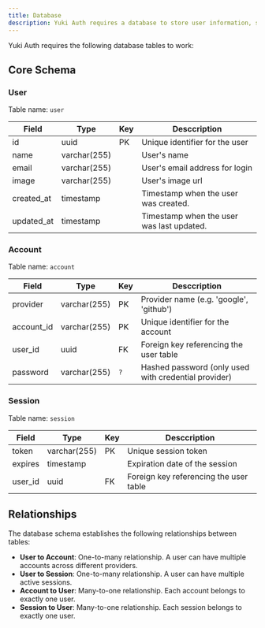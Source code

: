 ```yaml
---
title: Database
description: Yuki Auth requires a database to store user information, sessions, and account details. This document outlines the required database schema and relationships.
---
```


Yuki Auth requires the following database tables to work:

## Core Schema

### User

Table name: `user`

| Field      | Type         | Key | Desccription                              |
| ---------- | ------------ | --- | ----------------------------------------- |
| id         | uuid         | PK  | Unique identifier for the user            |
| name       | varchar(255) |     | User's name                               |
| email      | varchar(255) |     | User's email address for login            |
| image      | varchar(255) |     | User's image url                          |
| created_at | timestamp    |     | Timestamp when the user was created.      |
| updated_at | timestamp    |     | Timestamp when the user was last updated. |

### Account

Table name: `account`

| Field      | Type         | Key | Desccription                                         |
| ---------- | ------------ | --- | ---------------------------------------------------- |
| provider   | varchar(255) | PK  | Provider name (e.g. 'google', 'github')              |
| account_id | varchar(255) | PK  | Unique identifier for the account                    |
| user_id    | uuid         | FK  | Foreign key referencing the user table               |
| password   | varchar(255) | `?` | Hashed password (only used with credential provider) |

### Session

Table name: `session`

| Field   | Type         | Key | Desccription                           |
| ------- | ------------ | --- | -------------------------------------- |
| token   | varchar(255) | PK  | Unique session token                   |
| expires | timestamp    |     | Expiration date of the session         |
| user_id | uuid         | FK  | Foreign key referencing the user table |

## Relationships

The database schema establishes the following relationships between tables:

- **User to Account**: One-to-many relationship. A user can have multiple accounts across different providers.
- **User to Session**: One-to-many relationship. A user can have multiple active sessions.
- **Account to User**: Many-to-one relationship. Each account belongs to exactly one user.
- **Session to User**: Many-to-one relationship. Each session belongs to exactly one user.
